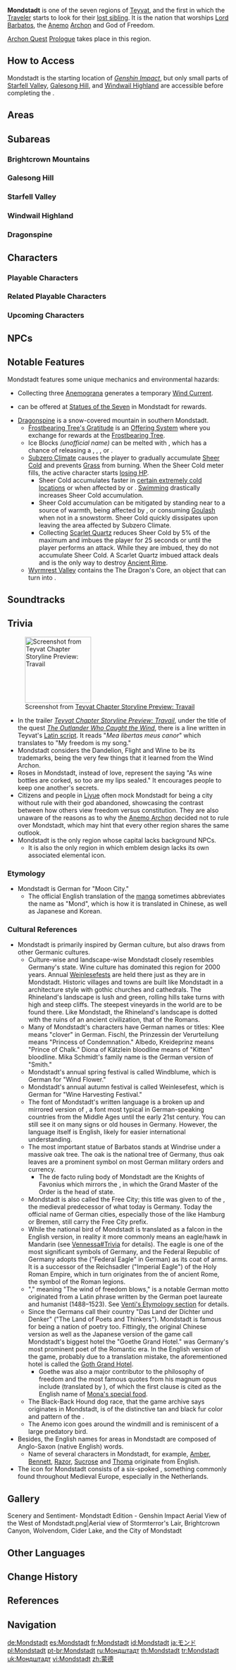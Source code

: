 {{RegionTabs}}
{{About|the region|the city|Mondstadt City|other uses|Mondstadt (Disambiguation)}}
{{Region Infobox
|image              = <gallery>
Mondstadt.png|In-Game
Mondstadt Map.png|Map
Mondstadt Emblem Night.png|Emblem
</gallery>
|map                = Teyvat
|chapter            = Prologue
|element            = Anemo
|archon             = Barbatos
|ideal              = Freedom
|main city          = Mondstadt City
|controlling_entity = [[Knights of Favonius]]
|festival           = [[Windblume Festival]]<br>[[Ludi Harpastum]]<br>[[Weinlesefest]]
|demonym            = Mondstadter<ref>{{Ref/Quest|Mondstadters in Liyue}}</ref>
|adjectival         = Mondstadt<ref>{{Ref/Food|Mondstadt Grilled Fish}}</ref><br>{{tt|Mondstadtian|attested only in one instance as ''Snezhno-Mondstadtian''.}}<ref>{{Ref/Quest|Chasing Shadows}}</ref>
}}
{{Description|A city of freedom that lies in the northeast of [[Teyvat]].<br>From amongst mountains and wide-open plains, carefree breezes carry the scent of dandelions &mdash; a gift from the Anemo God, Barbatos &mdash; across Cider Lake to Mondstadt, which sits on an island in the middle of the lake.|[https://genshin.hoyoverse.com/en/map Genshin Impact Official Website]}}
'''Mondstadt''' is one of the seven regions of [[Teyvat]], and the first in which the [[Traveler]] starts to look for their [[Traveler's Sibling|lost sibling]]. It is the nation that worships [[Barbatos|Lord Barbatos]], the [[Anemo]] [[Archon]] and God of Freedom.

[[Archon Quest]] [[Prologue]] takes place in this region.

==How to Access==
Mondstadt is the starting location of ''[[Genshin Impact]]'', but only small parts of [[Starfell Valley]], [[Galesong Hill]], and [[Windwail Highland]] are accessible before completing the {{Quest|The Outlander Who Caught the Wind}}.

==Areas==
{{Locations Gallery|Areas}}

==Subareas==
===Brightcrown Mountains===
{{Locations by Category List|Brightcrown Mountains Locations&Subareas}}

===Galesong Hill===
{{Locations by Category List|Galesong Hill Locations&Subareas|2}}

===Starfell Valley===
{{Locations by Category List|Starfell Valley Locations&Subareas|2}}

===Windwail Highland===
{{Locations by Category List|Windwail Highland Locations&Subareas|2}}

===Dragonspine===
{{Locations by Category List|Dragonspine Locations&Subareas|2}}

==Characters==
===Playable Characters===
{{Characters by Category Table|Playable Mondstadt Characters|noregion=1}}

===Related Playable Characters===
{{Characters by Category Table|Playable Characters&Mondstadt Characters|notcategory=Playable Mondstadt Characters}}

===Upcoming Characters===
{{Characters by Category Table|Upcoming Characters&Mondstadt Characters|noregion=1|nomodel=1}}

==NPCs==
{{NPCs by Region List}}

==Notable Features==
Mondstadt features some unique mechanics and environmental hazards:

* Collecting three [[Anemogranum|Anemograna]] generates a temporary [[Wind Current]].
* {{Item|Anemoculus|text=Anemoculi}} can be offered at [[Statue of The Seven|Statues of the Seven]] in Mondstadt for rewards.
* [[Dragonspine]] is a snow-covered mountain in southern Mondstadt.
** [[Frostbearing Tree's Gratitude]] is an [[Offering System]] where you exchange {{Item|Crimson Agate|x=10}} for rewards at the [[Frostbearing Tree]].
** Ice Blocks ''(unofficial name)'' can be melted with {{Pyro}}, which has a chance of releasing a {{Enemy|Large Cryo Slime}}, {{Enemy|Cryo Whopperflower}}, {{Item|Cryo Crystalfly|x=2}}, or {{Item|Snow Weasel}}.
** [[Subzero Climate]] causes the player to gradually accumulate [[Sheer Cold]] and prevents [[Grass]] from burning. When the Sheer Cold meter fills, the active character starts [[Subzero Climate#HP Loss|losing HP]].
*** Sheer Cold accumulates faster in [[Subzero Climate#Colder Locations|certain extremely cold locations]] or when affected by {{Cryo}} or {{Hydro}}. [[Swimming]] drastically increases Sheer Cold accumulation.
*** Sheer Cold accumulation can be mitigated by standing near to a source of warmth, being affected by {{Pyro}}, or consuming [[Goulash]] when not in a snowstorm. Sheer Cold quickly dissipates upon leaving the area affected by Subzero Climate.
*** Collecting [[Scarlet Quartz]] reduces Sheer Cold by 5% of the maximum and imbues the player for 25 seconds or until the player performs an attack. While they are imbued, they do not accumulate Sheer Cold. A Scarlet Quartz imbued attack deals {{Color|Pyro DMG}} and is the only way to destroy [[Ancient Rime]].
** [[Wyrmrest Valley]] contains the The Dragon's Core, an object that can turn {{Item|Strange Tooth}} into {{Item|Vitalized Dragontooth}}.

==Soundtracks==
{{Soundtracks by Category Table|type=location}}

==Trivia==
[[File:Mondstadt Latin "Motto".png|150px|thumb|Screenshot from [[Teyvat Chapter Storyline Preview: Travail]]]]
* In the trailer ''[[Teyvat Chapter Storyline Preview: Travail]]'', under the title of the quest ''[[The Outlander Who Caught the Wind]]'', there is a line written in Teyvat's [[Latin-Based Language|Latin script]]. It reads "''Mea libertas meus canor''" which translates to "My freedom is my song."
* Mondstadt considers the Dandelion, Flight and Wine to be its trademarks, being the very few things that it learned from the Wind Archon.
* Roses in Mondstadt, instead of love, represent the saying "As wine bottles are corked, so too are my lips sealed." It encourages people to keep one another's secrets.
* Citizens and people in [[Liyue]] often mock Mondstadt for being a city without rule with their god abandoned, showcasing the contrast between how others view freedom versus constitution. They are also unaware of the reasons as to why the [[Anemo Archon]] decided not to rule over Mondstadt, which may hint that every other region shares the same outlook.
* Mondstadt is the only region whose capital lacks background NPCs.
**It is also the only region in which emblem design lacks its own associated elemental icon.

===Etymology=== 
* Mondstadt is German for "Moon City."
** The official English translation of the [[manga]] sometimes abbreviates the name as "Mond", which is how it is translated in Chinese, as well as Japanese and Korean.

===Cultural References===
* Mondstadt is primarily inspired by German culture, but also draws from other Germanic cultures.
** Culture-wise and landscape-wise Mondstadt closely resembles Germany's {{w|Rhineland-Palatinate}} state. Wine culture has dominated this region for 2000 years. Annual [[Weinlesefest]]s are held there just as they are in Mondstadt. Historic villages and towns are built like Mondstadt in a {{w|Timber framing|half-timbered}} architecture style with gothic churches and cathedrals. The Rhineland's landscape is lush and green, rolling hills take turns with high and steep cliffs. The steepest vineyards in the world are to be found there. Like Mondstadt, the Rhineland's landscape is dotted with the ruins of an ancient civilization, that of the Romans.
** Many of Mondstadt's characters have German names or titles: Klee means "clover" in German. Fischl, the Prinzessin der Verurteilung means "Princess of Condemnation." Albedo, Kreideprinz means "Prince of Chalk." Diona of Kätzlein bloodline means of "Kitten" bloodline. Mika Schmidt's family name is the German version of "Smith."
** Mondstadt's annual spring festival is called Windblume, which is German for "Wind Flower."
** Mondstadt's annual autumn festival is called Weinlesefest, which is German for "Wine Harvesting Festival."
** The font of Mondstadt's written language is a broken up and mirrored version of {{w|Fraktur}}, a font most typical in German-speaking countries from the Middle Ages until the early 21st century. You can still see it on many signs or old houses in Germany. However, the language itself is English, likely for easier international understanding.
** The most important statue of Barbatos stands at Windrise under a massive oak tree. The oak is the national tree of Germany, thus oak leaves are a prominent symbol on most German military orders and currency.
*** The de facto ruling body of Mondstadt are the Knights of Favonius which mirrors the {{w|State of the Teutonic Order}}, in which the Grand Master of the Order is the head of state.
** Mondstadt is also called the Free City; this title was given to {{W|Free imperial city|sovereignly ruled city-states}} of the {{w|Holy Roman Empire}}, the medieval predecessor of what today is Germany. Today the official name of German cities, especially those of the {{w|Hanseatic League}} like Hamburg or Bremen, still carry the Free City prefix.
** While the national bird of Mondstadt {{lang|''yīng''|zh=鹰}} is translated as a falcon in the English version, in reality it more commonly means an eagle/hawk in Mandarin (see [[Vennessa#Trivia]] for details). The eagle is one of the most significant symbols of Germany, and the Federal Republic of Germany adopts the {{w|Coat of arms of Germany|Bundesadler}} ("Federal Eagle" in German) as its coat of arms. It is a successor of the Reichsadler ("Imperial Eagle") of the Holy Roman Empire, which in turn originates from the {{w|Aquila (Roman)|Aquila}} of ancient Rome, the symbol of the Roman legions.
** "{{lang|de=''Die Luft der Freiheit weht''|mini=1}}," meaning "The wind of freedom blows," is a notable German motto originated from a Latin phrase written by the German poet laureate and humanist {{w|Ulrich von Hutten}} (1488–1523). See [[Venti/Lore#Etymology|Venti's Etymology section]] for details.
** Since the {{w|Romantic era}} Germans call their country "Das Land der Dichter und Denker" ("The Land of Poets and Thinkers"). Mondstadt is famous for being a nation of poetry too. Fittingly, the original Chinese version as well as the Japanese version of the game call Mondstadt's biggest hotel the "Goethe Grand Hotel." {{w|Johann Wolfgang von Goethe}} was Germany's most prominent poet of the Romantic era. In the English version of the game, probably due to a translation mistake, the aforementioned hotel is called the [[Goth Grand Hotel]].
*** Goethe was also a major contributor to the philosophy of freedom and the most famous quotes from his magnum opus ''{{w|Goethe's Faust|Faust}}'' include {{Lang|"The last result of wisdom stamps it true: he only earns his freedom and existence who daily conquers them anew"|de="Das ist der Weisheit letzter Schluß: der verdient sich Freiheit wie das Leben, der täglich sie erobern muß"}} (translated by {{w|Bayard Taylor}}), of which the first clause is cited as the English name of [[Der Weisheit Letzter Schluss (Life)|Mona's special food]].
** The Black-Back Hound dog race, that the game archive says originates in Mondstadt, is of the distinctive tan and black fur color and pattern of the {{w|German Shepherd}}.
** The Anemo icon goes around the windmill and is reminiscent of a large predatory bird.
* Besides, the English names for areas in Mondstadt are composed of Anglo-Saxon (native English) words.
** Name of several characters in Mondstadt, for example, [[Amber]], [[Bennett]], [[Razor]], [[Sucrose]] and [[Thoma]] originate from English.
* The icon for Mondstadt consists of a six-spoked {{w|post mill}}, something commonly found throughout Medieval Europe, especially in the Netherlands.

==Gallery==
<gallery>
Scenery and Sentiment- Mondstadt Edition - Genshin Impact
Aerial View of the West of Mondstadt.png|Aerial view of Stormterror's Lair, Brightcrown Canyon, Wolvendom, Cider Lake, and the City of Mondstadt
</gallery>

==Other Languages==
{{Other Languages
|en      = Mondstadt
|en_lang = de
|en_tl   = Moon City
|zhs     = 蒙德
|zhs_rm  = Méngdé
|zht     = 蒙德
|zht_rm  = Méngdé
|zh_tl   = Mond
|ja      = モンド
|ja_rm   = Mondo
|ja_tl   = Mond
|ko      = 몬드
|ko_tl   = Mond
|es      = Mondstadt
|fr      = Mondstadt
|ru      = Мондштадт
|th      = Mondstadt
|vi      = Mondstadt
|de      = Mondstadt
|id      = Mondstadt
|pt      = Mondstadt
|tr      = Mondstadt
|it      = Mondstadt
}}

==Change History==
{{Change History|1.0}}

==References==
{{Reflist}}

==Navigation==
{{PoI Navbox|Mondstadt|state=collapsed}}
{{Area Navbox|Mondstadt}}

[[de:Mondstadt]]
[[es:Mondstadt]]
[[fr:Mondstadt]]
[[id:Mondstadt]]
[[ja:モンド]]
[[pl:Mondstadt]]
[[pt-br:Mondstadt]]
[[ru:Мондштадт]]
[[th:Mondstadt]]
[[tr:Mondstadt]]
[[uk:Мондштадт]]
[[vi:Mondstadt]]
[[zh:蒙德]]
